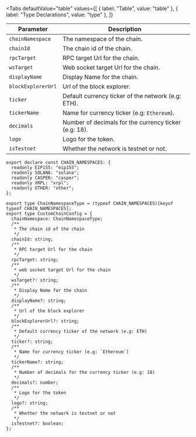 
<Tabs
  defaultValue="table"
  values={[
    { label: "Table", value: "table" },
    { label: "Type Declarations", value: "type" },
  ]}
>

<TabItem value="table">

| Parameter          | Description                                           |
| ------------------ | ----------------------------------------------------- |
| `chainNamespace`   | The namespace of the chain.                           |
| `chainId`          | The chain id of the chain.                            |
| `rpcTarget`        | RPC target Url for the chain.                         |
| `wsTarget`         | Web socket target Url for the chain.                  |
| `displayName`      | Display Name for the chain.                           |
| `blockExplorerUrl` | Url of the block explorer.                            |
| `ticker`           | Default currency ticker of the network (e.g: ETH).    |
| `tickerName`       | Name for currency ticker (e.g: `Ethereum`).           |
| `decimals`         | Number of decimals for the currency ticker (e.g: 18). |
| `logo`             | Logo for the token.                                   |
| `isTestnet`        | Whether the network is testnet or not.                |

</TabItem>

<TabItem value="type">

```tsx
export declare const CHAIN_NAMESPACES: {
  readonly EIP155: "eip155";
  readonly SOLANA: "solana";
  readonly CASPER: "casper";
  readonly XRPL: "xrpl";
  readonly OTHER: "other";
};

export type ChainNamespaceType = (typeof CHAIN_NAMESPACES)[keyof typeof CHAIN_NAMESPACES];
export type CustomChainConfig = {
  chainNamespace: ChainNamespaceType;
  /**
   * The chain id of the chain
   */
  chainId: string;
  /**
   * RPC target Url for the chain
   */
  rpcTarget: string;
  /**
   * web socket target Url for the chain
   */
  wsTarget?: string;
  /**
   * Display Name for the chain
   */
  displayName?: string;
  /**
   * Url of the block explorer
   */
  blockExplorerUrl?: string;
  /**
   * Default currency ticker of the network (e.g: ETH)
   */
  ticker?: string;
  /**
   * Name for currency ticker (e.g: `Ethereum`)
   */
  tickerName?: string;
  /**
   * Number of decimals for the currency ticker (e.g: 18)
   */
  decimals?: number;
  /**
   * Logo for the token
   */
  logo?: string;
  /**
   * Whether the network is testnet or not
   */
  isTestnet?: boolean;
};
```

</TabItem>

</Tabs>
